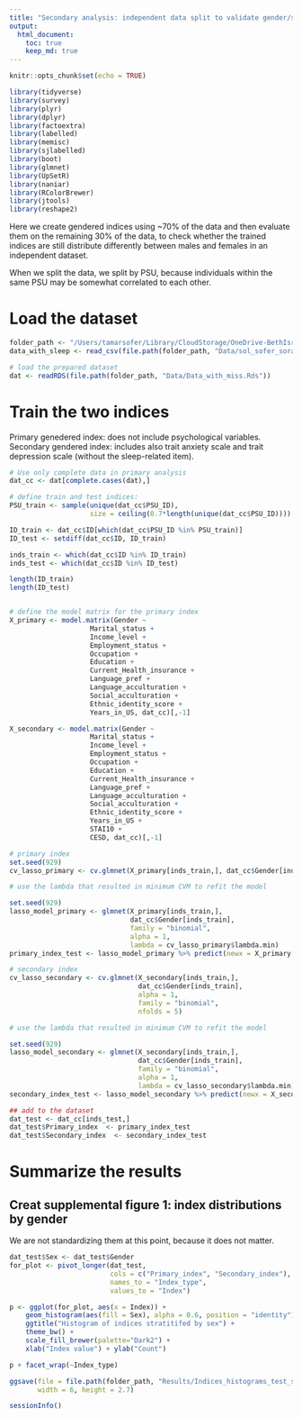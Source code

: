 ```yaml
---
title: "Secondary analysis: independent data split to validate gender/sex association"
output: 
  html_document:
    toc: true
    keep_md: true
---
```


```r
knitr::opts_chunk$set(echo = TRUE)
```

```r
library(tidyverse)
library(survey)
library(plyr)
library(dplyr)
library(factoextra)
library(labelled)
library(memisc)
library(sjlabelled)
library(boot)
library(glmnet)
library(UpSetR)
library(naniar)
library(RColorBrewer)
library(jtools)
library(reshape2)
```
Here we create gendered indices using ~70% of the data and then evaluate them on the remaining 30% of the data, to check whether the trained indices are still distribute differently between males and females in an independent dataset.

When we split the data, we split by PSU, because individuals within the same PSU may be somewhat correlated to each other. 


# Load the dataset

```r
folder_path <- "/Users/tamarsofer/Library/CloudStorage/OneDrive-BethIsraelLaheyHealth/Ongoing_papers/2022_gender_measure"
data_with_sleep <- read_csv(file.path(folder_path, "Data/sol_sofer_sorajja_joon_covariates_20220810.csv"))

# load the prepared dataset
dat <- readRDS(file.path(folder_path, "Data/Data_with_miss.Rds"))
```

# Train the two indices
Primary genedered index: does not include psychological variables. Secondary gendered index: includes also trait anxiety scale and trait depression scale (without the sleep-related item).



```r
# Use only complete data in primary analysis
dat_cc <- dat[complete.cases(dat),]

# define train and test indices:
PSU_train <- sample(unique(dat_cc$PSU_ID), 
                    size = ceiling(0.7*length(unique(dat_cc$PSU_ID))))

ID_train <- dat_cc$ID[which(dat_cc$PSU_ID %in% PSU_train)]
ID_test <- setdiff(dat_cc$ID, ID_train)

inds_train <- which(dat_cc$ID %in% ID_train)
inds_test <- which(dat_cc$ID %in% ID_test)

length(ID_train)
length(ID_test)


# define the model matrix for the primary index 
X_primary <- model.matrix(Gender ~
                    Marital_status +
                    Income_level + 
                    Employment_status + 
                    Occupation + 
                    Education + 
                    Current_Health_insurance + 
                    Language_pref + 
                    Language_acculturation + 
                    Social_acculturation + 
                    Ethnic_identity_score + 
                    Years_in_US, dat_cc)[,-1]

X_secondary <- model.matrix(Gender ~
                    Marital_status +
                    Income_level + 
                    Employment_status + 
                    Occupation + 
                    Education + 
                    Current_Health_insurance + 
                    Language_pref + 
                    Language_acculturation + 
                    Social_acculturation + 
                    Ethnic_identity_score + 
                    Years_in_US + 
                    STAI10 + 
                    CESD, dat_cc)[,-1]

# primary index
set.seed(929)
cv_lasso_primary <- cv.glmnet(X_primary[inds_train,], dat_cc$Gender[inds_train], alpha = 1, family = "binomial", nfolds = 5)

# use the lambda that resulted in minimum CVM to refit the model

set.seed(929)
lasso_model_primary <- glmnet(X_primary[inds_train,], 
                              dat_cc$Gender[inds_train], 
                              family = "binomial", 
                              alpha = 1, 
                              lambda = cv_lasso_primary$lambda.min)
primary_index_test <- lasso_model_primary %>% predict(newx = X_primary[inds_test,])

# secondary index
cv_lasso_secondary <- cv.glmnet(X_secondary[inds_train,],
                                dat_cc$Gender[inds_train], 
                                alpha = 1, 
                                family = "binomial", 
                                nfolds = 5)

# use the lambda that resulted in minimum CVM to refit the model

set.seed(929)
lasso_model_secondary <- glmnet(X_secondary[inds_train,], 
                                dat_cc$Gender[inds_train], 
                                family = "binomial", 
                                alpha = 1, 
                                lambda = cv_lasso_secondary$lambda.min)
secondary_index_test <- lasso_model_secondary %>% predict(newx = X_secondary[inds_test,])

## add to the dataset
dat_test <- dat_cc[inds_test,]
dat_test$Primary_index  <- primary_index_test
dat_test$Secondary_index  <- secondary_index_test
```

# Summarize the results


## Creat supplemental figure 1: index distributions by gender
We are not standardizing them at this point, because it does not matter. 

```r
dat_test$Sex <- dat_test$Gender
for_plot <- pivot_longer(dat_test, 
                         cols = c("Primary_index", "Secondary_index"), 
                         names_to = "Index_type", 
                         values_to = "Index")

p <- ggplot(for_plot, aes(x = Index)) + 
    geom_histogram(aes(fill = Sex), alpha = 0.6, position = "identity") +
    ggtitle("Histogram of indices stratitifed by sex") + 
    theme_bw() + 
    scale_fill_brewer(palette="Dark2") + 
    xlab("Index value") + ylab("Count") 

p + facet_wrap(~Index_type)

ggsave(file = file.path(folder_path, "Results/Indices_histograms_test_set.pdf"), 
       width = 6, height = 2.7)
```

```r
sessionInfo()
```
